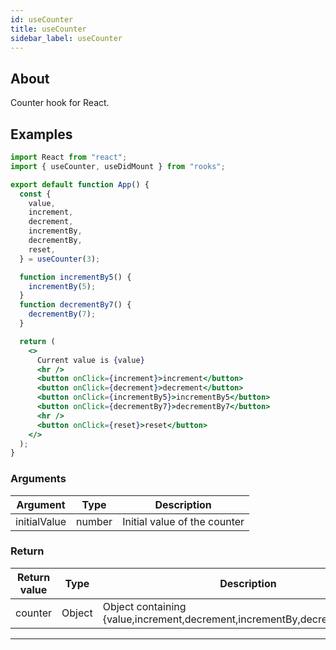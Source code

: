 ```yaml
---
id: useCounter
title: useCounter
sidebar_label: useCounter
---
```


## About

Counter hook for React.
<br/>

## Examples

```jsx
import React from "react";
import { useCounter, useDidMount } from "rooks";

export default function App() {
  const {
    value,
    increment,
    decrement,
    incrementBy,
    decrementBy,
    reset,
  } = useCounter(3);

  function incrementBy5() {
    incrementBy(5);
  }
  function decrementBy7() {
    decrementBy(7);
  }

  return (
    <>
      Current value is {value}
      <hr />
      <button onClick={increment}>increment</button>
      <button onClick={decrement}>decrement</button>
      <button onClick={incrementBy5}>incrementBy5</button>
      <button onClick={decrementBy7}>decrementBy7</button>
      <hr />
      <button onClick={reset}>reset</button>
    </>
  );
}
```

### Arguments

| Argument     | Type   | Description                  |
| ------------ | ------ | ---------------------------- |
| initialValue | number | Initial value of the counter |

### Return

| Return value | Type   | Description                                                                   |
| ------------ | ------ | ----------------------------------------------------------------------------- |
| counter      | Object | Object containing \{value,increment,decrement,incrementBy,decrementBy,reset\} |

---
